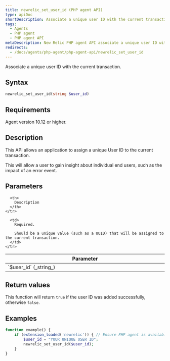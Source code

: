 ```yaml
---
title: newrelic_set_user_id (PHP agent API)
type: apiDoc
shortDescription: Associate a unique user ID with the current transaction
tags:
  - Agents
  - PHP agent
  - PHP agent API
metaDescription: New Relic PHP agent API associate a unique user ID with the current transaction.
redirects:
  - /docs/agents/php-agent/php-agent-api/newrelic_set_user_id
---
```


Associate a unique user ID with the current transaction.

## Syntax

```php
newrelic_set_user_id(string $user_id)
```

## Requirements

Agent version 10.12 or higher.

## Description

This API allows an application to assign a unique User ID to the current transaction. 

This will allow a user to gain insight about individual end users, such as the impact of an error event.

## Parameters

<table>
  <thead>
    <tr>
      <th width="25%">
        Parameter
      </th>

      <th>
        Description
      </th>
    </tr>
  </thead>

  <tbody>
    <tr>
      <td>
        `$user_id` (_string_)
      </td>

      <td>
        Required. 
        
        Should be a unique value (such as a UUID) that will be assigned to the current transaction.
      </td>
    </tr>
  </tbody>
</table>

## Return values

This function will return `true` if the user ID was added successfully, otherwise `false`.

## Examples

```php
function example() {
    if (extension_loaded('newrelic')) { // Ensure PHP agent is available
        $user_id = "YOUR UNIQUE USER ID";
        newrelic_set_user_id($user_id);
    }
}
```
